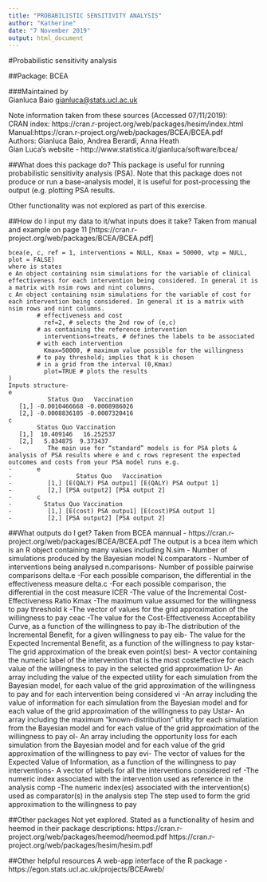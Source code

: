 ```yaml
---
title: "PROBABILISTIC SENSITIVITY ANALYSIS"
author: "Katherine"
date: "7 November 2019"
output: html_document
---
```

#Probabilistic sensitivity analysis  

##Package: BCEA  

###Maintained by  
Gianluca Baio <gianluca@stats.ucl.ac.uk>  

Note information taken from these sources (Accessed 07/11/2019):  
CRAN index: https://cran.r-project.org/web/packages/hesim/index.html  
Manual:https://cran.r-project.org/web/packages/BCEA/BCEA.pdf  
Authors: Gianluca Baio, Andrea Berardi, Anna Heath  
Gian Luca’s website - http://www.statistica.it/gianluca/software/bcea/  

##What does this package do?
This package is useful for running probabilistic sensitivity analysis (PSA). Note that this package does not produce or run a base-analysis model, it is useful for  post-processing the output (e.g. plotting PSA results.  

Other functionality was not explored as part of this exercise.
  
##How do I input my data to it/what inputs does it take?
Taken from manual and example on page 11 [https://cran.r-project.org/web/packages/BCEA/BCEA.pdf]
```bcea
bcea(e, c, ref = 1, interventions = NULL, Kmax = 50000, wtp = NULL, plot = FALSE)
where is states
e An object containing nsim simulations for the variable of clinical effectiveness for each intervention being considered. In general it is a matrix with nsim rows and nint columns.
c An object containing nsim simulations for the variable of cost for each intervention being considered. In general it is a matrix with nsim rows and nint columns.
      	# effectiveness and cost
          ref=2, # selects the 2nd row of (e,c)
      	# as containing the reference intervention
          interventions=treats, # defines the labels to be associated
      	# with each intervention
          Kmax=50000, # maximum value possible for the willingness
      	# to pay threshold; implies that k is chosen
      	# in a grid from the interval (0,Kmax)
          plot=TRUE # plots the results
)
Inputs structure-
e
           Status Quo   Vaccination
   [1,] -0.0010466668 -0.0008986026
   [2,] -0.0008836105 -0.0007320416
c
    	Status Quo Vaccination
   [1,]  10.409146   16.252537
   [2,]   5.834875	9.373437
-          The main use for “standard” models is for PSA plots & analysis of PSA results where e and c rows represent the expected outcomes and costs from your PSA model runs e.g.
-      	e
-      	           Status Quo   Vaccination
-      	   [1,] [E(QALY) PSA outpu1] [E(QALY) PSA output 1]
-      	   [2,] [PSA output2] [PSA output 2]
-      	c
-      	  Status Quo Vaccination
-      	   [1,] [E(cost) PSA outpu1] [E(cost)PSA output 1]
-      	   [2,] [PSA output2] [PSA output 2]  
```

##What outputs do I get?
Taken from BCEA mannual - https://cran.r-project.org/web/packages/BCEA/BCEA.pdf
The output is a bcea item which is an R object containing many values including 
N.sim - Number of simulations produced by the Bayesian model
N.comparators - Number of interventions being analysed
n.comparisons- Number of possible pairwise comparisons
delta.e -For each possible comparison, the differential in the effectiveness measure
delta.c -For each possible comparison, the differential in the cost measure
ICER -The value of the Incremental Cost-Effectiveness Ratio
Kmax -The maximum value assumed for the willingness to pay threshold
k -The vector of values for the grid approximation of the willingness to pay
ceac -The value for the Cost-Effectiveness Acceptability Curve, as a function of the willingness to pay
ib-The distribution of the Incremental Benefit, for a given willingness to pay
eib- The value for the Expected Incremental Benefit, as a function of the willingness to pay
kstar- The grid approximation of the break even point(s)
best- A vector containing the numeric label of the intervention that is the most costeffective for each value of the willingness to pay in the selected grid approximation
U- An array including the value of the expected utility for each simulation from the Bayesian model, for each value of the grid approximation of the willingness to pay and for each intervention being considered
vi -An array including the value of information for each simulation from the Bayesian
model and for each value of the grid approximation of the willingness to pay
Ustar- An array including the maximum "known-distribution" utility for each simulation from the Bayesian model and for each value of the grid approximation of the willingness to pay
ol- An array including the opportunity loss for each simulation from the Bayesian model and for each value of the grid approximation of the willingness to pay
evi- The vector of values for the Expected Value of Information, as a function of the willingness to pay
interventions- A vector of labels for all the interventions considered
ref -The numeric index associated with the intervention used as reference in the analysis
comp -The numeric index(es) associated with the intervention(s) used as comparator(s)
in the analysis step The step used to form the grid approximation to the willingness to pay  

##Other packages 
Not yet explored.
Stated as a functionality of hesim and heemod in their package descriptions:
https://cran.r-project.org/web/packages/heemod/heemod.pdf
https://cran.r-project.org/web/packages/hesim/hesim.pdf  

##Other helpful resources
A web-app interface of the R package - https://egon.stats.ucl.ac.uk/projects/BCEAweb/
